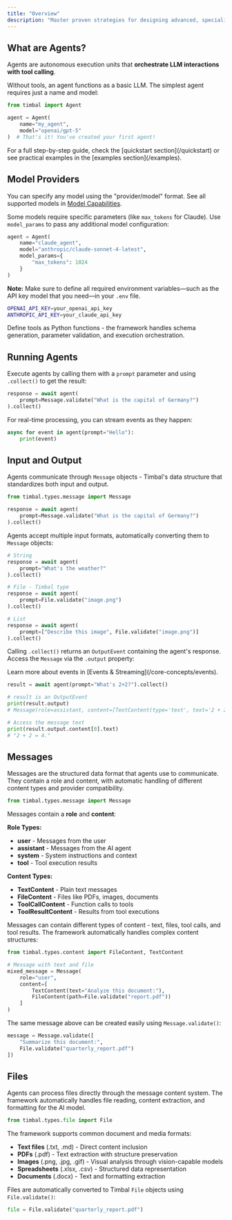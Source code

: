 ```yaml
---
title: "Overview"
description: "Master proven strategies for designing advanced, specialized AI agents using an architecture that work together seamlessly to tackle complex challenges"
---
```


## What are Agents?

Agents are autonomous execution units that **orchestrate LLM interactions with tool calling**. 

Without tools, an agent functions as a basic LLM. The simplest agent requires just a name and model:

```python
from timbal import Agent

agent = Agent(
    name="my_agent",
    model="openai/gpt-5"
)  # That's it! You've created your first agent!
```

<Tip>
For a full step-by-step guide, check the [quickstart section](/quickstart) or see practical examples in the [examples section](/examples).
</Tip>

## Model Providers

You can specify any model using the "provider/model" format. See all supported models in [Model Capabilities](../model_capabilities).

Some models require specific parameters (like `max_tokens` for Claude). Use `model_params` to pass any additional model configuration: 

```python highlight={4}
agent = Agent(
    name="claude_agent",
    model="anthropic/claude-sonnet-4-latest",
    model_params={
        "max_tokens": 1024
    }
)
```

**Note:** Make sure to define all required environment variables—such as the API key model that you need—in your `.env` file.

```bash
OPENAI_API_KEY=your_openai_api_key
ANTHROPIC_API_KEY=your_claude_api_key
```

Define tools as Python functions - the framework handles schema generation, parameter validation, and execution orchestration.

## Running Agents

Execute agents by calling them with a `prompt` parameter and using `.collect()` to get the result:

```python
response = await agent(
    prompt=Message.validate("What is the capital of Germany?")
).collect()
```

For real-time processing, you can stream events as they happen:

```python
async for event in agent(prompt="Hello"):
    print(event)
```

## Input and Output

Agents communicate through `Message` objects - Timbal's data structure that standardizes both input and output.

```python highlight={4}
from timbal.types.message import Message

response = await agent(
    prompt=Message.validate("What is the capital of Germany?")
).collect()
```

Agents accept multiple input formats, automatically converting them to `Message` objects:

```python highlight={3, 8, 13}
# String
response = await agent(
    prompt="What's the weather?"
).collect()

# File - Timbal type 
response = await agent(
    prompt=File.validate("image.png")
).collect()

# List
response = await agent(
    prompt=["Describe this image", File.validate("image.png")]
).collect()
```

Calling `.collect()` returns an `OutputEvent` containing the agent's response. Access the `Message` via the `.output` property:

<Note>
Learn more about events in [Events & Streaming](/core-concepts/events).
</Note>

```python
result = await agent(prompt="What's 2+2?").collect()

# result is an OutputEvent
print(result.output)
# Message(role=assistant, content=[TextContent(type='text', text='2 + 2 = 4.')])

# Access the message text
print(result.output.content[0].text)
# "2 + 2 = 4."
```

## Messages

Messages are the structured data format that agents use to communicate. They contain a role and content, with automatic handling of different content types and provider compatibility.

```python
from timbal.types.message import Message
```

Messages contain a **role** and **content**:

**Role Types:**
- **user** - Messages from the user
- **assistant** - Messages from the AI agent
- **system** - System instructions and context
- **tool** - Tool execution results

**Content Types:**
- **TextContent** - Plain text messages
- **FileContent** - Files like PDFs, images, documents
- **ToolCallContent** - Function calls to tools
- **ToolResultContent** - Results from tool executions

Messages can contain different types of content - text, files, tool calls, and tool results. The framework automatically handles complex content structures:

```python
from timbal.types.content import FileContent, TextContent

# Message with text and file
mixed_message = Message(
    role="user",
    content=[
        TextContent(text="Analyze this document:"),
        FileContent(path=File.validate("report.pdf"))
    ]
)
```

The same message above can be created easily using `Message.validate()`:

```python
message = Message.validate([
    "Summarize this document:",
    File.validate("quarterly_report.pdf")
])
```

## Files

Agents can process files directly through the message content system. The framework automatically handles file reading, content extraction, and formatting for the AI model.

```python
from timbal.types.file import File
```

The framework supports common document and media formats:

- **Text files** (.txt, .md) - Direct content inclusion
- **PDFs** (.pdf) - Text extraction with structure preservation  
- **Images** (.png, .jpg, .gif) - Visual analysis through vision-capable models
- **Spreadsheets** (.xlsx, .csv) - Structured data representation
- **Documents** (.docx) - Text and formatting extraction


Files are automatically converted to Timbal `File` objects using `File.validate()`:

```python
file = File.validate("quarterly_report.pdf")
```